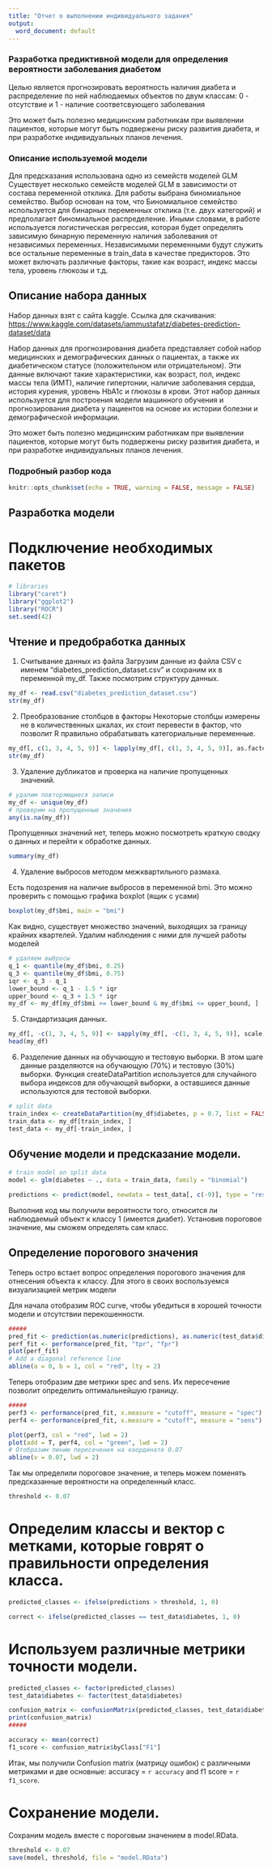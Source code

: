 ```yaml
---
title: "Отчет о выполнении индивидуального задания"
output:
  word_document: default
---
```


### Разработка предиктивной модели для определения вероятности заболевания диабетом 

Целью является прогнозировать вероятность наличия диабета и распределение по ней наблюдаемых объектов по двум классам: 0 - отсутствие и 1 - наличие соответсвующего заболевания

Это может быть полезно медицинским работникам при выявлении пациентов, которые могут быть подвержены риску развития диабета, и при разработке индивидуальных планов лечения.

### Описание используемой модели
Для предсказания использована одно из семейств моделей GLM
Существует несколько семейств моделей GLM в зависимости от состава переменной отклика. Для работы выбрана биномиальное семейство. Выбор основан на том, что Биномиальное семейство используется для бинарных переменных отклика (т.е. двух категорий) и предполагает биномиальное распределение. Иными словами, в работе используется логистическая регрессия, которая будет определять зависимую бинарную переменную наличия заболевания от независимых переменных. Независимыми переменными будут служить все остальные переменные в train_data в качестве предикторов. Это может включать различные факторы, такие как возраст, индекс массы тела, уровень глюкозы и т.д.


## Описание набора данных

Набор данных взят с сайта kaggle.  Ссылка для скачивания: <https://www.kaggle.com/datasets/iammustafatz/diabetes-prediction-dataset/data>

Набор данных для прогнозирования диабета представляет собой набор медицинских и демографических данных о пациентах, а также их диабетическом статусе (положительном или отрицательном). Эти данные включают такие характеристики, как возраст, пол, индекс массы тела (ИМТ), наличие гипертонии, наличие заболевания сердца, история курения, уровень HbA1c и глюкозы в крови. Этот набор данных используется для построения модели машинного обучения и прогнозирования диабета у пациентов на основе их истории болезни и демографической информации. 

Это может быть полезно медицинским работникам при выявлении пациентов, которые могут быть подвержены риску развития диабета, и при разработке индивидуальных планов лечения.

### Подробный разбор кода

```r
knitr::opts_chunk$set(echo = TRUE, warning = FALSE, message = FALSE)
```

## Разработка модели

# Подключение необходимых пакетов

```r
# libraries
library("caret")
library("ggplot2")
library("ROCR")
set.seed(42)
```

## Чтение и предобработка данных
1. Считывание данных из файла
Загрузим данные из файла CSV с именем "diabetes_prediction_dataset.csv" и сохраним их в переменной my_df. 
Также посмотрим структуру данных.

```r
my_df <- read.csv("diabetes_prediction_dataset.csv")
str(my_df)
```

2. Преобразование столбцов в факторы
Некоторые столбцы измерены не в количественных шкалах, их стоит перевести в фактор, что позволит R правильно обрабатывать категориальные переменные.

```r
my_df[, c(1, 3, 4, 5, 9)] <- lapply(my_df[, c(1, 3, 4, 5, 9)], as.factor)
str(my_df)
```

3. Удаление дубликатов и проверка на наличие пропущенных значений.

```r
# удалим повторяющиеся записи
my_df <- unique(my_df)
# проверим на пропущенные значения
any(is.na(my_df))
```

Пропущенных значений нет, теперь можно посмотреть краткую сводку о данных и перейти к обработке данных.

```r
summary(my_df)
```

4. Удаление выбросов методом межквартильного размаха.

Есть подозрения на наличие выбросов в переменной bmi.
Это можно проверить с помощью графика boxplot (ящик с усами)
```r
boxplot(my_df$bmi, main = "bmi")
```

Как видно, существует множество значений, выходящих за границу крайних квартелей. Удалим наблюдения с ними для лучшей работы моделей

```r
# удаляем выбросы
q_1 <- quantile(my_df$bmi, 0.25)
q_3 <- quantile(my_df$bmi, 0.75)
iqr <- q_3 - q_1
lower_bound <- q_1 - 1.5 * iqr
upper_bound <- q_3 + 1.5 * iqr
my_df <- my_df[my_df$bmi >= lower_bound & my_df$bmi <= upper_bound, ]
```

5. Стандартизация данных.

```r
my_df[, -c(1, 3, 4, 5, 9)] <- sapply(my_df[, -c(1, 3, 4, 5, 9)], scale)
head(my_df)
```

6. Разделение данных на обучающую и тестовую выборки.
В этом шаге данные разделяются на обучающую (70%) и тестовую (30%) выборки. Функция createDataPartition используется для случайного выбора индексов для обучающей выборки, а оставшиеся данные используются для тестовой выборки.

```r
# split data
train_index <- createDataPartition(my_df$diabetes, p = 0.7, list = FALSE)
train_data <- my_df[train_index, ]
test_data <- my_df[-train_index, ]
```

## Обучение модели и предсказание модели.

```r
# train model on split data
model <- glm(diabetes ~ ., data = train_data, family = "binomial")

predictions <- predict(model, newdata = test_data[, c(-9)], type = "response")
```

Выполнив код мы получили вероятности того, относится ли наблюдаемый объект к классу 1 (имеется диабет). Установив пороговое значение, мы сможем определять сам класс. 

## Определение порогового значения
Теперь остро встает вопрос определения порогового значения для отнесения объекта к классу. Для этого в своих воспользуемся визуализацией метрик модели

Для начала отобразим ROC curve, чтобы убедиться в хорошей точности модели и отсутствии перекошенности.

```r
#####
pred_fit <- prediction(as.numeric(predictions), as.numeric(test_data$diabetes))
perf_fit <- performance(pred_fit, "tpr", "fpr")
plot(perf_fit)
# Add a diagonal reference line
abline(a = 0, b = 1, col = "red", lty = 2)
```

Теперь отобразим две метрики spec and sens. Их пересечение позволит определить оптимальнейшую границу.

```r
#####
perf3 <- performance(pred_fit, x.measure = "cutoff", measure = "spec")
perf4 <- performance(pred_fit, x.measure = "cutoff", measure = "sens")

plot(perf3, col = "red", lwd = 2)
plot(add = T, perf4, col = "green", lwd = 2)
# Отобразим линию пересечения на координате 0.07
abline(v = 0.07, lwd = 2)
```

Так мы определили пороговое значение, и теперь можем поменять предсказанные вероятности на определенный класс.

```r
threshold <- 0.07
```

# Определим классы и вектор с метками, которые говрят о правильности определения класса.

```r
predicted_classes <- ifelse(predictions > threshold, 1, 0)

correct <- ifelse(predicted_classes == test_data$diabetes, 1, 0)
```

# Используем различные метрики точности модели.

```r
predicted_classes <- factor(predicted_classes)
test_data$diabetes <- factor(test_data$diabetes)

confusion_matrix <- confusionMatrix(predicted_classes, test_data$diabetes)
print(confusion_matrix)
#####

accuracy <- mean(correct)
f1_score <- confusion_matrix$byClass["F1"]
```

Итак, мы получили Confusion matrix (матрицу ошибок) с различными метриками и две основные: accuracy = `r accuracy` and f1 score = `r f1_score`.

# Сохранение модели.
Сохраним модель вместе с пороговым значением в model.RData.

```r
threshold <- 0.07
save(model, threshold, file = "model.RData")
```
